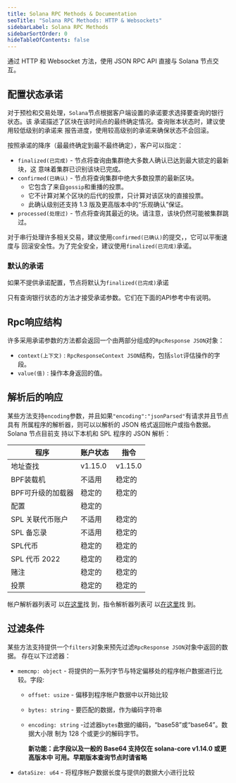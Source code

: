 ```yaml
---
title: Solana RPC Methods & Documentation
seoTitle: "Solana RPC Methods: HTTP & Websockets"
sidebarLabel: Solana RPC Methods
sidebarSortOrder: 0
hideTableOfContents: false
---
```


通过 HTTP 和 Websocket 方法，使用 JSON RPC API 直接与 Solana 节点交互。

## 配置状态承诺

对于预检和交易处理，`Solana`节点根据客户端设置的承诺要求选择要查询的银行状态。该
承诺描述了区块在该时间点的最终确定情况。查询账本状态时，建议使用较低级别的承诺来
报告进度，使用较高级别的承诺来确保状态不会回滚。

按照承诺的降序（最最终确定到最不最终确定），客户可以指定：

- `finalized(已完成)` - 节点将查询由集群绝大多数人确认已达到最大锁定的最新块，这
  意味着集群已识别该块已完成。
- `confirmed(已确认)` - 节点将查询集群中绝大多数投票的最新区块。
  - 它包含了来自`gossip`和重播的投票。
  - 它不计算对某个区块的后代的投票，只计算对该区块的直接投票。
  - 此确认级别还支持 1.3 版及更高版本中的“乐观确认”保证。
- `processed(处理过)` - 节点将查询其最近的块。请注意，该块仍然可能被集群跳过。

对于串行处理许多相关交易，建议使用`confirmed(已确认)`的提交，，它可以平衡速度与
回滚安全性。为了完全安全，建议使用`finalized(已完成)`承诺。

### 默认的承诺

如果不提供承诺配置，节点将默认为`finalized(已完成)`承诺

只有查询银行状态的方法才接受承诺参数。它们在下面的API参考中有说明。

## Rpc响应结构

许多采用承诺参数的方法都会返回一个由两部分组成的`RpcResponse JSON`对象：

- `context(上下文)` : `RpcResponseContext JSON`结构，包括`slot`评估操作的字段。
- `value(值)` : 操作本身返回的值。

## 解析后的响应

某些方法支持`encoding`参数，并且如果`"encoding":"jsonParsed"`有请求并且节点具有
所属程序的解析器，则可以以解析的 JSON 格式返回帐户或指令数据。Solana 节点目前支
持以下本机和 SPL 程序的 JSON 解析：

| 程序              | 账户状态 | 指令    |
| ----------------- | -------- | ------- |
| 地址查找          | v1.15.0  | v1.15.0 |
| BPF装载机         | 不适用   | 稳定的  |
| BPF可升级的加载器 | 稳定的   | 稳定的  |
| 配置              | 稳定的   |         |
| SPL 关联代币账户  | 不适用   | 稳定的  |
| SPL 备忘录        | 不适用   | 稳定的  |
| SPL代币           | 稳定的   | 稳定的  |
| SPL 代币 2022     | 稳定的   | 稳定的  |
| 赌注              | 稳定的   | 稳定的  |
| 投票              | 稳定的   | 稳定的  |

帐户解析器列表可
以[在这里](https://github.com/solana-labs/solana/blob/master/account-decoder/src/parse_account_data.rs)找
到，指令解析器列表可
以[在这里](https://github.com/solana-labs/solana/blob/master/transaction-status/src/parse_instruction.rs)找
到。

## 过滤条件

某些方法支持提供一个`filters`对象来预先过滤`RpcResponse JSON`对象中返回的数据。
存在以下过滤器：

- `memcmp: object` - 将提供的一系列字节与特定偏移处的程序帐户数据进行比较。字段:

  - `offset: usize` - 偏移到程序帐户数据中以开始比较
  - `bytes: string` - 要匹配的数据，作为编码字符串
  - `encoding: string` -过滤器`bytes`数据的编码，“base58”或“base64”。数据大小限
    制为 128 个或更少的解码字节。

    **新功能：此字段以及一般的 Base64 支持仅在 solana-core v1.14.0 或更高版本中
    可用。早期版本查询节点时请省略**

- `dataSize: u64` - 将程序帐户数据长度与提供的数据大小进行比较
